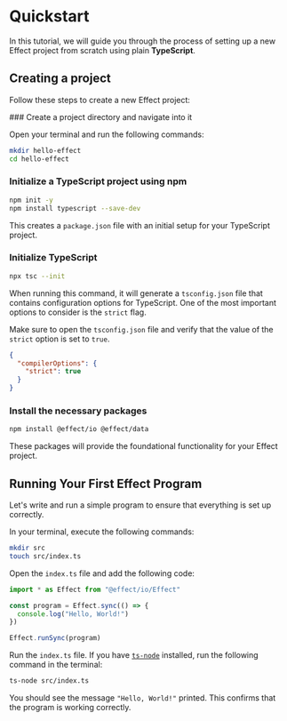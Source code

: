 
# Quickstart

In this tutorial, we will guide you through the process of setting up a new Effect project from scratch using plain **TypeScript**.

## Creating a project

Follow these steps to create a new Effect project:

<Steps>
### Create a project directory and navigate into it

Open your terminal and run the following commands:

```bash filename="Terminal"
mkdir hello-effect
cd hello-effect
```

### Initialize a TypeScript project using npm

```bash filename="Terminal"
npm init -y
npm install typescript --save-dev
```

This creates a `package.json` file with an initial setup for your TypeScript project.

### Initialize TypeScript

```bash filename="Terminal"
npx tsc --init
```

When running this command, it will generate a `tsconfig.json` file that contains configuration options for TypeScript. One of the most important options to consider is the `strict` flag.

Make sure to open the `tsconfig.json` file and verify that the value of the `strict` option is set to `true`.

```json filename="tsconfig.json"
{
  "compilerOptions": {
    "strict": true
  }
}
```

### Install the necessary packages

```bash filename="Terminal"
npm install @effect/io @effect/data
```

These packages will provide the foundational functionality for your Effect project.

</Steps>

## Running Your First Effect Program

Let's write and run a simple program to ensure that everything is set up correctly.

In your terminal, execute the following commands:

```bash filename="Terminal"
mkdir src
touch src/index.ts
```

Open the `index.ts` file and add the following code:

```typescript filename="src/index.ts"
import * as Effect from "@effect/io/Effect"

const program = Effect.sync(() => {
  console.log("Hello, World!")
})

Effect.runSync(program)
```

Run the `index.ts` file. If you have [`ts-node`](https://github.com/TypeStrong/ts-node) installed, run the following command in the terminal:

```bash filename="Terminal"
ts-node src/index.ts
```

You should see the message `"Hello, World!"` printed. This confirms that the program is working correctly.
